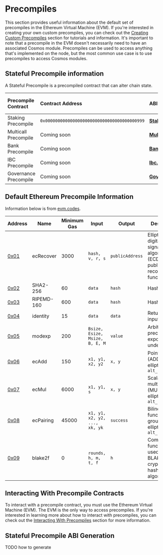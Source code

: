 # Precompiles

This section provides useful information about the default set of precompiles in the Ethereum Virtual Machine (EVM). If you're interested in creating your own custom precompiles, you can check out the
[Creating Custom Precompiles](./building-precompiles/creating-custom-precompiles) section for tutorials and information. It's important to note that a precompile in the EVM doesn't necessarily need to have an associated Cosmos module. Precompiles 
can be used to access anything that's implemented on the node, but the most common use case is to use precompiles to access Cosmos modules.

## Stateful Precompile information
A Stateful Precompile is a precompiled contract that can alter chain state.

| Precompile Contract                                           | Contract Address                                 | ABI                                               | Associated Cosmos Module                          |
| :------------------------------------------------------------ | :----------------------------------------------- | :------------------------------------------------ | :-------------------------------------------------| 
| Staking Precompile                                            | `0x0000000000000000000000000000000000000999`       |   [**Staking.abi**]()       | [**Staking Module**]()      | 
| Multicall Precompile                                          | Coming soon       |   [**Multicall.abi**]()     | N/A                                               |
| Bank Precompile                                               | Coming soon       |   [**Bank.abi**]()          | [**Bank Module**]()         | 
| IBC Precompile                                                | Coming soon       |   [**Ibc.abi**]()           | [**IBC Module**]()          | 
| Governance Precompile                                         | Coming soon       |   [**Governance.abi**]()    | [**Governance Module**]()   |


## Default Ethereum Precompile Information

Information below is from [evm.codes](https://www.evm.codes/precompiled).

| Address                                                               | Name                     | Minimum Gas | Input                           | Output          | Description                                                                     |
|-----------------------------------------------------------------------|--------------------------|-------------|---------------------------------|-----------------|---------------------------------------------------------------------------------|
| [0x01]()                                             | ecRecover                | 3000        | `hash, v, r, s`                 | `publicAddress` | Elliptic curve digital signature algorithm (ECDSA) public key recovery function |
| [0x02]()                                                     | SHA2-256                 | 60          | `data`                          | `hash`          | Hash function                                                                   |
| [0x03]()                                                    | RIPEMD-160               | 600         | `data`                          | `hash`          | Hash function                                                                   |
| [0x04]()                                                       | identity                 | 15          | `data`                          | `data`          | Returns the input                                                               |
| [0x05]()                                                       | modexp                   | 200         | `Bsize, Esize, Msize, B, E, M`  | `value`         | Arbitrary-precision exponentiation under modulo                                 |
| [0x06]()                                                    | ecAdd                    | 150         | `x1, y1, x2, y2`                | `x, y`          | Point addition (ADD) on the elliptic curve `alt_bn128`                          |
| [0x07]()                                               | ecMul                    | 6000        | `x1, y1, s`                     | `x, y`          | Scalar multiplication (MUL) on the elliptic curve `alt_bn128`                   |
| [0x08]()                                                | ecPairing                | 45000       | `x1, y1, x2, y2, ..., xk, yk`   | `success`       | Bilinear function on groups on the elliptic curve `alt_bn128`                   |
| [0x09]()                                                     | blake2f                  | 0           | `rounds, h, m, t, f`            | `h`             | Compression function F used in the BLAKE2 cryptographic hashing algorithm       |

## Interacting With Precompile Contracts
To interact with a precompile contract, you must use the Ethereum Virtual Machine (EVM). The EVM is the only way to access precompiles. If you're interested in learning more about how to interact with precompiles, you can check out the [Interacting With Precompiles](./for-solidity-devs/developer-overview#interacting-with-stateful-precompiles) section for more information.

## Stateful Precompile ABI Generation

TODO how to generate